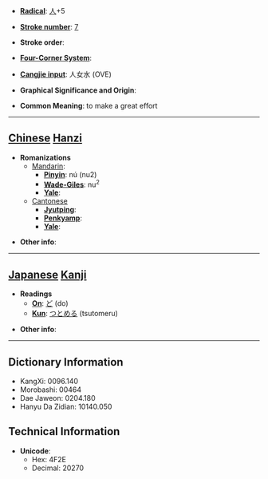 * '''[[Wiktionary:Chinese radical index| Radical]]''': [[Wiktionary:Chinese radical index 人|人]]+5

* '''[[Wiktionary:Chinese total strokes index|Stroke number]]''': [[Wiktionary:Chinese total strokes index 7|7]]

* '''Stroke order''': 

* '''[[Wiktionary:Chinese four corner index|Four-Corner System]]''': 

* '''[[Wiktionary:Chinese Cangjie index|Cangjie input]]''': 人女水 (OVE)

* '''Graphical Significance and Origin''': 

* '''Common Meaning''': to make a great effort

----

== [[Chinese]] [[Hanzi]] ==

* '''Romanizations'''
** [[Mandarin]]:
*** '''[[Pinyin]]''': nú (nu2)
*** '''[[Wade-Giles]]''': nu<sup>2</sup>
*** '''[[Yale]]''': 
**[[Cantonese]]
***'''[[Jyutping]]''':
***'''[[Penkyamp]]''': 
***'''[[Yale]]''': 

* '''Other info''': 

----

== [[Japanese]] [[Kanji]] ==

* '''Readings'''
** '''[[On]]''': [[ど]] (do)
** '''[[Kun]]''': [[つとめる]] (tsutomeru)

* '''Other info''':  

----

== Dictionary Information ==

* KangXi: 0096.140
* Morobashi: 00464
* Dae Jaweon: 0204.180
* Hanyu Da Zidian: 10140.050

== Technical Information ==

* '''Unicode''':
** Hex: 4F2E
** Decimal: 20270